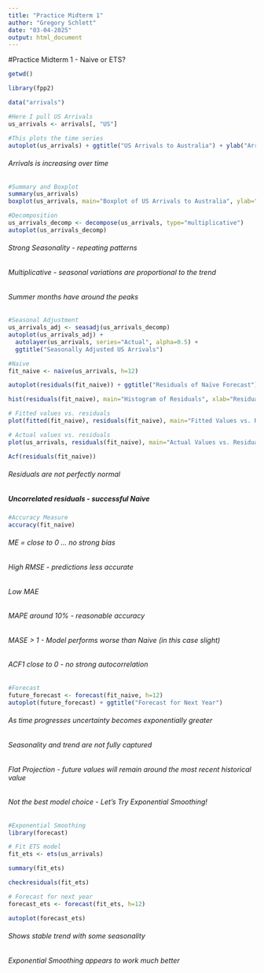 ```yaml
---
title: "Practice Midterm 1"
author: "Gregory Schlett"
date: "03-04-2025"
output: html_document
---
```


#Practice Midterm 1 - Naive or ETS?

```r
getwd()
```


```r
library(fpp2)

data("arrivals")

#Here I pull US Arrivals
us_arrivals <- arrivals[, "US"]

#This plots the time series
autoplot(us_arrivals) + ggtitle("US Arrivals to Australia") + ylab("Arrivals") + xlab("Year")
```
###### Arrivals is increasing over time 

```r
#Summary and Boxplot
summary(us_arrivals)
boxplot(us_arrivals, main="Boxplot of US Arrivals to Australia", ylab="Arrivals")
```
```r
#Decomposition
us_arrivals_decomp <- decompose(us_arrivals, type="multiplicative")
autoplot(us_arrivals_decomp)
```
###### Strong Seasonality - repeating patterns
###### Multiplicative - seasonal variations are proportional to the trend
###### Summer months have around the peaks

```r
#Seasonal Adjustment
us_arrivals_adj <- seasadj(us_arrivals_decomp)
autoplot(us_arrivals_adj) +
  autolayer(us_arrivals, series="Actual", alpha=0.5) +
  ggtitle("Seasonally Adjusted US Arrivals")
```

```r
#Naive
fit_naive <- naive(us_arrivals, h=12)

autoplot(residuals(fit_naive)) + ggtitle("Residuals of Naïve Forecast")

hist(residuals(fit_naive), main="Histogram of Residuals", xlab="Residuals")

# Fitted values vs. residuals
plot(fitted(fit_naive), residuals(fit_naive), main="Fitted Values vs. Residuals")

# Actual values vs. residuals
plot(us_arrivals, residuals(fit_naive), main="Actual Values vs. Residuals")

Acf(residuals(fit_naive))
```
###### Residuals are not perfectly normal
##### Uncorrelated residuals - successful Naive

```r
#Accuracy Measure
accuracy(fit_naive)
```
###### ME = close to 0 ... no strong bias
###### High RMSE - predictions less accurate
###### Low MAE
###### MAPE around 10% - reasonable accuracy
###### MASE > 1 - Model performs worse than Naive (in this case slight)
###### ACF1 close to 0 - no strong autocorrelation

```r
#Forecast
future_forecast <- forecast(fit_naive, h=12)
autoplot(future_forecast) + ggtitle("Forecast for Next Year")
```
###### As time progresses uncertainty becomes exponentially greater
###### Seasonality and trend are not fully captured
###### Flat Projection - future values will remain around the most recent historical value
###### Not the best model choice - Let's Try Exponential Smoothing!

```r
#Exponential Smoothing
library(forecast)

# Fit ETS model
fit_ets <- ets(us_arrivals)

summary(fit_ets)

checkresiduals(fit_ets)

# Forecast for next year
forecast_ets <- forecast(fit_ets, h=12)

autoplot(forecast_ets)
```
###### Shows stable trend with some seasonality 
###### Exponential Smoothing appears to work much better
